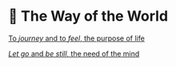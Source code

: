 # 🧭 The Way of the World

[To _journey_ and to _feel_, the purpose of life][life]

[life]: /words/life

[_Let go_ and _be still_, the need of the mind][task]

[task]: /words/task
